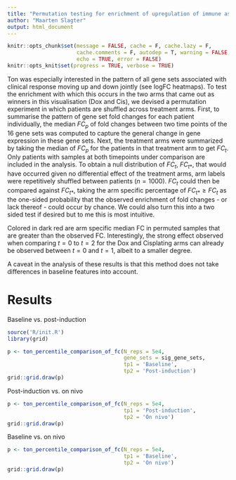 ```yaml
---
title: "Permutation testing for enrichment of upregulation of immune associated genes in the Dox and Cis treatment arms"
author: "Maarten Slagter"
output: html_document
---
```


```r
knitr::opts_chunk$set(message = FALSE, cache = F, cache.lazy = F, 
                      cache.comments = F, autodep = T, warning = FALSE, 
                      echo = TRUE, error = FALSE)
knitr::opts_knit$set(progress = TRUE, verbose = TRUE)
```

Ton was especially interested in the pattern of all gene sets associated with
clinical response moving up and down jointly (see logFC heatmaps). To test the
enrichment with which this occurs in the two arms that came out as winners in
this visualisation (Dox and Cis), we devised a permutation experiment in which
patients are shuffled across treatment arms. First, to summarise the pattern of
gene set fold changes for each patient individually, the median $FC_p$ of fold
changes between two time points of the 16 gene sets was computed to capture the
general change in gene expression in these gene sets. Next, the treatment arms
were summarized by taking the median of $FC_p$ for the patients in that
treatment arm to get $FC_t$. Only patients with samples at both timepoints under
comparison are included in the analysis. To obtain a null distribution of
$FC_t$, $FC_{t\ast}$, that would have occurred given no differential effect of
the treatment arms, arm labels were repetitively shuffled between patients ($n =
1000$). $FC_t$ could then be compared against $FC_{t\ast}$, taking the arm
specific percentage of $FC_{t\ast} \ge FC_t$ as the one-sided probability that
the observed enrichment of fold changes - or lack thereof - could occur by
chance. We could also turn this into a two sided test if desired but to me this
is most intuitive.

Colored in dark red are arm specific median FC in permuted samples that are
greater than the observed FC. Interestingly, the strong effect observed when
comparing $t = 0$ to $t = 2$ for the Dox and Cisplating arms can already be
observed between $t = 0$ and $t = 1$, albeit to a smaller degree. 

A caveat in the analysis of these results is that this method does not take
differences in baseline features into account.

# Results

Baseline vs. post-induction

```r
source('R/init.R')
library(grid)

p <- ton_percentile_comparison_of_fc(N_reps = 5e4, 
                                     gene_sets = sig_gene_sets,
                                     tp1 = 'Baseline', 
                                     tp2 = 'Post-induction')
grid::grid.draw(p)
```

Post-induction vs. on nivo


```r
p <- ton_percentile_comparison_of_fc(N_reps = 5e4, 
                                     tp1 = 'Post-induction', 
                                     tp2 = 'On nivo')
grid::grid.draw(p)
```

Baseline vs. on nivo

```r
p <- ton_percentile_comparison_of_fc(N_reps = 5e4, 
                                     tp1 = 'Baseline', 
                                     tp2 = 'On nivo')
grid::grid.draw(p)
```
